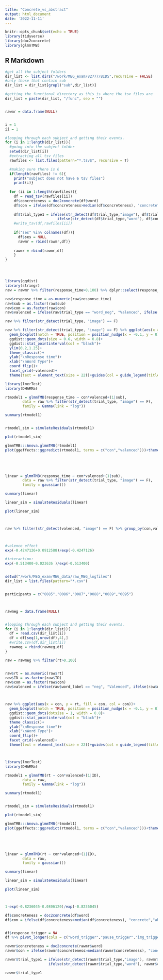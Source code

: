 ```yaml
---
title: "Concrete_vs_abstract"
output: html_document
date: '2022-11-11'
---
```


```r
knitr::opts_chunk$set(echo = TRUE)
library(tidyverse)
library(doc2concrete)
library(glmmTMB)
```


## R Markdown

```r
#get all the subject folders
dir_list <- list.dirs("/work/MEG_exam/82777/BIDS",recursive = FALSE) 
#only those that contain sub
dir_list = dir_list[grepl("sub",dir_list)]

#getting the functional directory as this is where the tsv files are
dir_list = paste(dir_list, "/func", sep = "")


rawmr = data.frame(NULL)


i = 1
ii = 1

#looping through each subject and getting their events.
for (i in 1:length(dir_list)){
  #going into the subject folder
  setwd(dir_list[i])
  #extracting all tsv files
  rawfiles <- list.files(pattern="*.tsv$", recursive = T)

  #making sure there is 6
  if(length(rawfiles) != 6){
    print("subject does not have 6 tsv files")
    print(i)}
  
  for (ii in 1:length(rawfiles)){
    df = read_tsv(rawfiles[ii])
    df$concreteness = doc2concrete(df$word)
    df$con = ifelse(df$concreteness>median(df$concreteness), "concrete","abstract")
    
    df$trial_type1 = ifelse(str_detect(df$trial_type,"image"), df$trial_type,
                        ifelse(str_detect(df$trial_type,"word"), df$con,NA))
    #write_tsv(df,rawfiles[ii])
    
    if("ses" %in% colnames(df)){
      df$ses = NULL
      rawmr = rbind(rawmr,df)}
    
    rawmr = rbind(rawmr,df)
    }
}





```

```r
library(ggdist)
library(stringr)
raw = rawmr %>% filter(response_time>0.100) %>% dplyr::select(response_time, word, gender, sub, run,year,month,day, con,trial_type,trial_type1)

raw$response_time = as.numeric(raw$response_time)
raw$sub = as.factor(raw$sub)
raw$con = as.factor(raw$con)
raw$valenced = ifelse(raw$trial_type == "word_neg", "Valenced", ifelse(raw$trial_type == "word_pos", "Valenced", "Neutral"))

raw %>% filter(str_detect(trial_type, "image") == F)

raw %>% filter(str_detect(trial_type, "image") == F) %>% ggplot(aes(x = con, y = response_time, fill = con, col = con))+
  geom_boxplot(notch = TRUE, position = position_nudge(x = -0.1, y = 0), width = 0.15, outlier.shape = NA, show.legend = FALSE)+
  ggdist::geom_dots(size = 0.6, width = 0.8)+
  ggdist::stat_pointinterval(col = "black")+
  ylim(0.2,1.25)+
  theme_classic()+
  ylab("\nResponse time")+
  xlab("\nWord Type")+
  coord_flip()+
  facet_grid(~valenced)+
  theme(text = element_text(size = 22))+guides(col = guide_legend(title="Word-Type"),fill=guide_legend(title="Word-Type"))


```

```r
library(lmerTest)
library(DHARMa)

rtmodel1 = glmmTMB(response_time ~ con*valenced+(1|sub),
        data = raw %>% filter(str_detect(trial_type, "image") == F),
        family = Gamma(link = "log"))

summary(rtmodel1)


rtmodel_sim = simulateResiduals(rtmodel1)

plot(rtmodel_sim)

glmmTMB:::Anova.glmmTMB(rtmodel1)
plot(ggeffects::ggpredict(rtmodel1, terms = c("con","valenced")))+theme(text = element_text(size = 22))





linear = glmmTMB(response_time ~ con*valenced+(1|sub),
        data = raw %>% filter(str_detect(trial_type, "image") == F),
        family = gaussian())

summary(linear)

linear_sim = simulateResiduals(linear)

plot(linear_sim)



raw %>% filter(str_detect(valenced, "image") == F) %>% group_by(con,valenced) %>% summarize(n = n()) %>% ggplot(aes(x = con,y=n, fill = con))+stat_summary(geom="bar")+facet_grid(~valenced)+theme_classic()+theme(text = element_text(size = 22))+ylab("Count")+xlab("Word-Type")+guides(col = guide_legend(title="Word-Type"),fill=guide_legend(title="Word-Type"))



#valence effect
exp(-0.4247126+0.0912588)/exp(-0.4247126)

#interaction:
exp(-0.513400-0.023636 )/exp(-0.513400)



```










```r

setwd("/work/MEG_exam/MEG_data/raw_MEG_logfiles")
dir_list = list.files(pattern="*.csv")


participants = c("0085","0086","0087","0088","0089","0095")



rawmeg = data.frame(NULL)


#looping through each subject and getting their events.
for (i in 1:length(dir_list)){
  df = read.csv(dir_list[i])
  df = df[seq(1,nrow(df),4),]
  #write.csv(df,dir_list[i])
  rawmeg = rbind(rawmeg,df)
}


```
```r


raw = rawmeg %>% filter(rt>0.100)


raw$rt = as.numeric(raw$rt)
raw$ID = as.factor(raw$ID)
raw$con = as.factor(raw$con)
raw$valenced = ifelse(raw$word_label == "neg", "Valenced", ifelse(raw$word_label == "pos", "Valenced", "Neutral"))



raw %>% ggplot(aes(x = con, y = rt, fill = con, col = con))+
  geom_boxplot(notch = TRUE, position = position_nudge(x = -0.1, y = 0), width = 0.15, outlier.shape = NA, show.legend = FALSE)+
  ggdist::geom_dots(dotsize = 1, width = 0.8)+
  ggdist::stat_pointinterval(col = "black")+
  theme_classic()+
  ylab("\nResponse time")+
  xlab("\nWord Type")+
  coord_flip()+
  facet_grid(~valenced)+
  theme(text = element_text(size = 22))+guides(col = guide_legend(title="Word-Type"),fill=guide_legend(title="Word-Type"))




```



```r
library(lmerTest)
library(DHARMa)

rtmodel1 = glmmTMB(rt ~ con*valenced+(1|ID),
        data = raw,
        family = Gamma(link = "log"))

summary(rtmodel1)


rtmodel_sim = simulateResiduals(rtmodel1)

plot(rtmodel_sim)

glmmTMB:::Anova.glmmTMB(rtmodel1)
plot(ggeffects::ggpredict(rtmodel1, terms = c("con","valenced")))+theme(text = element_text(size = 22))





linear = glmmTMB(rt ~ con*valenced+(1|ID),
        data = raw,
        family = gaussian())

summary(linear)

linear_sim = simulateResiduals(linear)

plot(linear_sim)



1-exp(-0.8236045-0.0806120)/exp(-0.8236045)

```









```r

df$concreteness = doc2concrete(df$word)
df$con = ifelse(df$concreteness>median(df$concreteness), "concrete","abstract")


df$response_trigger = NA
df %>% pivot_longer(cols = c("word_trigger","pause_trigger","img_trigger","response_trigger"))
```









```r

rawmr$concreteness = doc2concrete(rawmr$word)
rawmr$con = ifelse(rawmr$concreteness>median(rawmr$concreteness), "concrete","abstract")

rawmr$trial_type1 = ifelse(str_detect(rawmr$trial_type,"image"), rawmr$trial_type,
                    ifelse(str_detect(rawmr$trial_type,"word"), rawmr$con,NA))

rawmr$trial_type1
```


